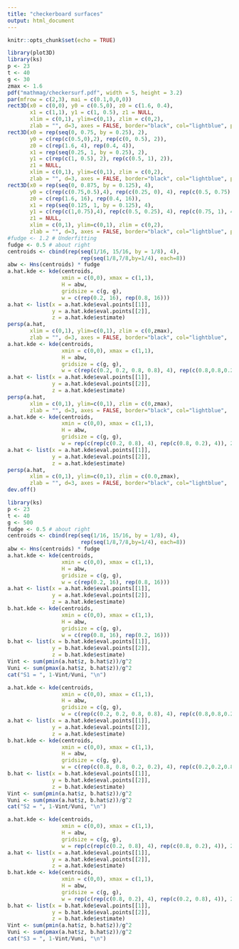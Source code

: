 ```yaml
---
title: "checkerboard surfaces"
output: html_document
---
```


```r
knitr::opts_chunk$set(echo = TRUE)
```

```r
library(plot3D)
library(ks)
p <- 23
t <- 40
g <- 30
zmax <- 1.6
pdf("mathmag/checkersurf.pdf", width = 5, height = 3.2)
par(mfrow = c(2,3), mai = c(0.1,0,0,0))
rect3D(x0 = c(0,0), y0 = c(0.5,0), z0 = c(1.6, 0.4), 
       x1 = c(1,1), y1 = c(1, 0.5), z1 = NULL, 
       xlim = c(0,1), ylim=c(0,1), zlim = c(0,2),
       zlab = "", d=3, axes = FALSE, border="black", col="lightblue", phi = p, theta = t)
rect3D(x0 = rep(seq(0, 0.75, by = 0.25), 2), 
       y0 = c(rep(c(0.5,0),2), rep(c(0, 0.5), 2)),
       z0 = c(rep(1.6, 4), rep(0.4, 4)), 
       x1 = rep(seq(0.25, 1, by = 0.25), 2), 
       y1 = c(rep(c(1, 0.5), 2), rep(c(0.5, 1), 2)), 
       z1 = NULL, 
       xlim = c(0,1), ylim=c(0,1), zlim = c(0,2),
       zlab = "", d=3, axes = FALSE, border="black", col="lightblue", phi = p, theta = t)
rect3D(x0 = rep(seq(0, 0.875, by = 0.125), 4), 
       y0 = c(rep(c(0.75,0.5),4), rep(c(0.25, 0), 4), rep(c(0.5, 0.75), 4), rep(c(0,0.25), 4)),
       z0 = c(rep(1.6, 16), rep(0.4, 16)), 
       x1 = rep(seq(0.125, 1, by = 0.125), 4), 
       y1 = c(rep(c(1,0.75),4), rep(c(0.5, 0.25), 4), rep(c(0.75, 1), 4), rep(c(0.25,0.5), 4)),
       z1 = NULL, 
       xlim = c(0,1), ylim=c(0,1), zlim = c(0,2),
       zlab = "", d=3, axes = FALSE, border="black", col="lightblue", phi = p, theta = t)
#fudge <- 1.2 # Underfitting
fudge <- 0.5 # about right 
centroids <- cbind(rep(seq(1/16, 15/16, by = 1/8), 4), 
                       rep(seq(1/8,7/8,by=1/4), each=8))
abw <- Hns(centroids) * fudge
a.hat.kde <- kde(centroids, 
                 xmin = c(0,0), xmax = c(1,1), 
                 H = abw,
                 gridsize = c(g, g), 
                 w = c(rep(0.2, 16), rep(0.8, 16)))
a.hat <- list(x = a.hat.kde$eval.points[[1]], 
              y = a.hat.kde$eval.points[[2]], 
              z = a.hat.kde$estimate)
persp(a.hat,
       xlim = c(0,1), ylim=c(0,1), zlim = c(0,zmax),
       zlab = "", d=3, axes = FALSE, border="black", col="lightblue",  phi = p, theta = t)
a.hat.kde <- kde(centroids, 
                 xmin = c(0,0), xmax = c(1,1), 
                 H = abw,
                 gridsize = c(g, g), 
                 w = c(rep(c(0.2, 0.2, 0.8, 0.8), 4), rep(c(0.8,0.8,0.2,0.2), 4)))
a.hat <- list(x = a.hat.kde$eval.points[[1]], 
              y = a.hat.kde$eval.points[[2]], 
              z = a.hat.kde$estimate)
persp(a.hat,
       xlim = c(0,1), ylim=c(0,1), zlim = c(0,zmax),
       zlab = "", d=3, axes = FALSE, border="black", col="lightblue",  phi = p, theta = t)
a.hat.kde <- kde(centroids, 
                 xmin = c(0,0), xmax = c(1,1), 
                 H = abw,
                 gridsize = c(g, g), 
                 w = rep(c(rep(c(0.2, 0.8), 4), rep(c(0.8, 0.2), 4)), 2) )
a.hat <- list(x = a.hat.kde$eval.points[[1]], 
              y = a.hat.kde$eval.points[[2]], 
              z = a.hat.kde$estimate)
persp(a.hat,
       xlim = c(0,1), ylim=c(0,1), zlim = c(0.0,zmax),
       zlab = "", d=3, axes = FALSE, border="black", col="lightblue",  phi = p, theta = t)
dev.off()
```

```r
library(ks)
p <- 23
t <- 40
g <- 500
fudge <- 0.5 # about right 
centroids <- cbind(rep(seq(1/16, 15/16, by = 1/8), 4), 
                       rep(seq(1/8,7/8,by=1/4), each=8))
abw <- Hns(centroids) * fudge
a.hat.kde <- kde(centroids, 
                 xmin = c(0,0), xmax = c(1,1), 
                 H = abw,
                 gridsize = c(g, g), 
                 w = c(rep(0.2, 16), rep(0.8, 16)))
a.hat <- list(x = a.hat.kde$eval.points[[1]], 
              y = a.hat.kde$eval.points[[2]], 
              z = a.hat.kde$estimate)
b.hat.kde <- kde(centroids, 
                 xmin = c(0,0), xmax = c(1,1), 
                 H = abw,
                 gridsize = c(g, g), 
                 w = c(rep(0.8, 16), rep(0.2, 16)))
b.hat <- list(x = b.hat.kde$eval.points[[1]], 
              y = b.hat.kde$eval.points[[2]], 
              z = b.hat.kde$estimate)
Vint <- sum(pmin(a.hat$z, b.hat$z))/g^2
Vuni <- sum(pmax(a.hat$z, b.hat$z))/g^2
cat("S1 = ", 1-Vint/Vuni, "\n")

a.hat.kde <- kde(centroids, 
                 xmin = c(0,0), xmax = c(1,1), 
                 H = abw,
                 gridsize = c(g, g), 
                 w = c(rep(c(0.2, 0.2, 0.8, 0.8), 4), rep(c(0.8,0.8,0.2,0.2), 4)))
a.hat <- list(x = a.hat.kde$eval.points[[1]], 
              y = a.hat.kde$eval.points[[2]], 
              z = a.hat.kde$estimate)
b.hat.kde <- kde(centroids, 
                 xmin = c(0,0), xmax = c(1,1), 
                 H = abw,
                 gridsize = c(g, g), 
                 w = c(rep(c(0.8, 0.8, 0.2, 0.2), 4), rep(c(0.2,0.2,0.8,0.8), 4)))
b.hat <- list(x = b.hat.kde$eval.points[[1]], 
              y = b.hat.kde$eval.points[[2]], 
              z = b.hat.kde$estimate)
Vint <- sum(pmin(a.hat$z, b.hat$z))/g^2
Vuni <- sum(pmax(a.hat$z, b.hat$z))/g^2
cat("S2 = ", 1-Vint/Vuni, "\n")

a.hat.kde <- kde(centroids, 
                 xmin = c(0,0), xmax = c(1,1), 
                 H = abw,
                 gridsize = c(g, g), 
                 w = rep(c(rep(c(0.2, 0.8), 4), rep(c(0.8, 0.2), 4)), 2) )
a.hat <- list(x = a.hat.kde$eval.points[[1]], 
              y = a.hat.kde$eval.points[[2]], 
              z = a.hat.kde$estimate)
b.hat.kde <- kde(centroids, 
                 xmin = c(0,0), xmax = c(1,1), 
                 H = abw,
                 gridsize = c(g, g), 
                 w = rep(c(rep(c(0.8, 0.2), 4), rep(c(0.2, 0.8), 4)), 2) )
b.hat <- list(x = b.hat.kde$eval.points[[1]], 
              y = b.hat.kde$eval.points[[2]], 
              z = b.hat.kde$estimate)
Vint <- sum(pmin(a.hat$z, b.hat$z))/g^2
Vuni <- sum(pmax(a.hat$z, b.hat$z))/g^2
cat("S3 = ", 1-Vint/Vuni, "\n")
```

